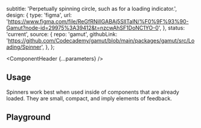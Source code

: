 


  subtitle: 'Perpetually spinning circle, such as for a loading indicator.',
  design: {
    type: 'figma',
    url: 'https://www.figma.com/file/ReGfRNillGABAj5SlITalN/%F0%9F%93%90-Gamut?node-id=29975%3A39412&t=nzcwAhSF1DoNC1YO-0',
  },
  status: 'current',
  source: {
    repo: 'gamut',
    githubLink:
      'https://github.com/Codecademy/gamut/blob/main/packages/gamut/src/Loading/Spinner',
  },
};

<Meta of={SpinnerStories} />

<ComponentHeader {...parameters} />

## Usage

Spinners work best when used inside of components that are already loaded. They are small, compact, and imply elements of feedback.

## Playground

<Canvas sourceState="shown" of={SpinnerStories.Default} />

<Controls />
